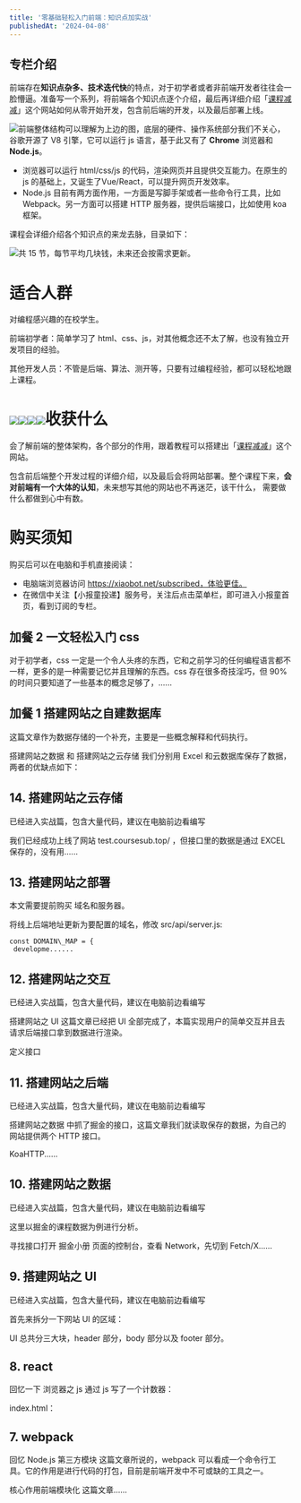 ```yaml
---
title: '零基础轻松入门前端：知识点加实战'
publishedAt: '2024-04-08'
---
```


## 专栏介绍

前端存在**知识点杂多、技术迭代快**的特点，对于初学者或者非前端开发者往往会一脸懵逼。准备写一个系列，将前端各个知识点逐个介绍，最后再详细介绍「[课程减减](https://coursesub.top/)」这个网站如何从零开始开发，包含前后端的开发，以及最后部署上线。

![](https://static.xiaobot.net/file/2024-04-09/43131/ab721e023b0df1cbc0fd897de6d8279a.png)前端整体结构可以理解为上边的图，底层的硬件、操作系统部分我们不关心，谷歌开源了 V8 引擎，它可以运行 js 语言，基于此又有了 **Chrome** 浏览器和 **Node.js**。

* 浏览器可以运行 html/css/js 的代码，渲染网页并且提供交互能力。在原生的 js 的基础上，又诞生了Vue/React，可以提升网页开发效率。
* Node.js 目前有两方面作用，一方面是写脚手架或者一些命令行工具，比如 Webpack。另一方面可以搭建 HTTP 服务器，提供后端接口，比如使用 koa 框架。

课程会详细介绍各个知识点的来龙去脉，目录如下：

![](https://static.xiaobot.net/file/2024-06-11/43131/8891769d5727ff0da69923fcf9cdfab0.png)共 15 节，每节平均几块钱，未来还会按需求更新。

适合人群
====

对编程感兴趣的在校学生。

前端初学者：简单学习了 html、css、js，对其他概念还不太了解，也没有独立开发项目的经验。

其他开发人员：不管是后端、算法、测开等，只要有过编程经验，都可以轻松地跟上课程。

![](https://static.xiaobot.net/file/2024-04-10/43131/8cc0f837f11f4ba2c1294c27bbceeabd.png)![](https://static.xiaobot.net/file/2024-04-10/43131/bc9ca6e27cb7f1c277b68d38edb7f4fc.png)![](https://static.xiaobot.net/file/2024-04-10/43131/e85b62868ac1736dc288a7b2a14ef742.png)![](https://static.xiaobot.net/file/2024-04-11/43131/5af917cdafd46c25e0a992b872e0a83e.png)收获什么
====

会了解前端的整体架构，各个部分的作用，跟着教程可以搭建出「[课程减减](https://coursesub.top/)」这个网站。

包含前后端整个开发过程的详细介绍，以及最后会将网站部署。整个课程下来，**会对前端有一个大体的认知**，未来想写其他的网站也不再迷茫，该干什么， 需要做什么都做到心中有数。

购买须知
====

购买后可以在电脑和手机直接阅读：

* 电脑端浏览器访问 https://xiaobot.net/subscribed，体验更佳。
* 在微信中关注【小报童投递】服务号，关注后点击菜单栏，即可进入小报童首页，看到订阅的专栏。


## 加餐 2 一文轻松入门 css
对于初学者，css 一定是一个令人头疼的东西，它和之前学习的任何编程语言都不一样，更多的是一种需要记忆并且理解的东西。css 存在很多奇技淫巧，但 90% 的时间只要知道了一些基本的概念足够了，......

## 加餐 1 搭建网站之自建数据库
这篇文章作为数据存储的一个补充，主要是一些概念解释和代码执行。

搭建网站之数据 和 搭建网站之云存储 我们分别用 Excel 和云数据库保存了数据，两者的优缺点如下：

## 14. 搭建网站之云存储
已经进入实战篇，包含大量代码，建议在电脑前边看编写

我们已经成功上线了网站 test.coursesub.top/ ，但接口里的数据是通过 EXCEL 保存的，没有用......

## 13. 搭建网站之部署
本文需要提前购买 域名和服务器。

将线上后端地址更新为要配置的域名，修改 src/api/server.js:
```
const DOMAIN\_MAP = {
 developme......
```
 
## 12. 搭建网站之交互
已经进入实战篇，包含大量代码，建议在电脑前边看编写

搭建网站之 UI 这篇文章已经把 UI 全部完成了，本篇实现用户的简单交互并且去请求后端接口拿到数据进行渲染。

定义接口

## 11. 搭建网站之后端
已经进入实战篇，包含大量代码，建议在电脑前边看编写

搭建网站之数据 中抓了掘金的接口，这篇文章我们就读取保存的数据，为自己的网站提供两个 HTTP 接口。

KoaHTTP......

## 10. 搭建网站之数据
已经进入实战篇，包含大量代码，建议在电脑前边看编写

这里以掘金的课程数据为例进行分析。

寻找接口打开 掘金小册 页面的控制台，查看 Network，先切到 Fetch/X......

## 9. 搭建网站之 UI
已经进入实战篇，包含大量代码，建议在电脑前边看编写

首先来拆分一下网站 UI 的区域：

UI 总共分三大块，header 部分，body 部分以及 footer 部分。

## 8. react
回忆一下 浏览器之 js 通过 js 写了一个计数器：

index.html：

 
## 7. webpack
回忆 Node.js 第三方模块 这篇文章所说的，webpack 可以看成一个命令行工具。它的作用是进行代码的打包，目前是前端开发中不可或缺的工具之一。

核心作用前端模块化 这篇文章......

